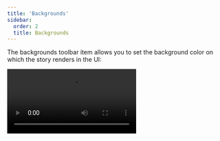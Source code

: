 ```yaml
---
title: 'Backgrounds'
sidebar:
  order: 2
  title: Backgrounds
---
```


The backgrounds toolbar item allows you to set the background color on which the story renders in the UI:

<Video src="../_assets/essentials/addon-backgrounds-optimized.mp4" />

## Configuration

By default, the backgrounds toolbar includes a light and dark background.

But you're not restricted to these backgrounds. You can configure your own set of colors with the `backgrounds` [parameter](../writing-stories/parameters.mdx) in your [`.storybook/preview.js|ts`](../configure/index.mdx#configure-story-rendering).

You can define the available background colors using the [`options` property](#options) and set the initial background color using the `initialGlobals` property:

{/* prettier-ignore-start */}

<CodeSnippets path="addon-backgrounds-options-in-preview.md" />

{/* prettier-ignore-end */}

## Defining the background for a story

The Backgrounds module enables you to change the background color applied to a story by selecting from the list of predefined background colors in the toolbar. If needed, you can set a story to default to a specific background color, by using the `globals` option:

{/* prettier-ignore-start */}

<CodeSnippets path="addon-backgrounds-define-globals.md" usesCsf3 />

{/* prettier-ignore-end */}


<Callout variant="info">

  When you specify a background color for a story (or a component's stories) using `globals`, the color is applied and cannot be changed using the toolbar. This is useful to ensure a story is always rendered on a specific background color.

</Callout>

## Extending the configuration

You can also configure backgrounds on a per-component or per-story basis through [parameter inheritance](../writing-stories/parameters.mdx#component-parameters).

To set the available background colors, use the [`options` property](#options). In this example, we'll adjust the colors for all of the Button component's stories:

{/* prettier-ignore-start */}

<CodeSnippets path="addon-backgrounds-options-in-meta.md" />

{/* prettier-ignore-end */}


## Disable backgrounds

If you want to turn off backgrounds in a story, you can do so by configuring the `backgrounds` parameter like so:

{/* prettier-ignore-start */}

<CodeSnippets path="addon-backgrounds-disabled.md" usesCsf3/>

{/* prettier-ignore-end */}

## Grid

The backgrounds toolbar also includes a Grid selector, which allows you to quickly see if your components are aligned.

You don't need additional configuration to get started. But its properties are fully customizable; if you don't supply any value to any of its properties, they'll default to the following values:

{/* prettier-ignore-start */}

<CodeSnippets path="addon-backgrounds-grid.md" />

{/* prettier-ignore-end */}

## API

### Globals

This module contributes the following globals to Storybook, under the `backgrounds` namespace:

#### `grid`

Type: `boolean`

Whether the [grid](#grid) is displayed.

#### `value`

Type: `string`

When set, the background color is applied and cannot be changed using the toolbar. Must match the key of one of the [available colors](#options).

### Parameters

This module contributes the following [parameters](../writing-stories/parameters.mdx) to Storybook, under the `backgrounds` namespace:

#### `disable`

Type: `boolean`

Turn off this module's behavior. This parameter is most useful to allow overriding at more specific levels. For example, if this parameter is set to `true` at the project level, it could be re-enabled by setting it to `false` at the meta (component) or story level.

#### `grid`

Type:

```ts
{
  cellAmount?: number;
  cellSize?: number;
  disable?: boolean;
  offsetX?: number;
  offsetY?: number;
  opacity?: number;
}
```

Configuration for the [background grid](#grid).

##### `grid.cellAmount`

Type: `number`

Default: `5`

Specify the size of the minor grid lines.

##### `grid.cellSize`

Type: `number`

Default: `20`

Specify the size of the major grid lines.

##### `grid.disable`

Type: `boolean`

Turn off the grid.

##### `grid.offsetX`

Type: `number`

Default: `0` if [story layout](../api/parameters.mdx#layout) is `'fullscreen'`; `16` if story layout is `'padded'`

Horizontal offset of the grid.

##### `grid.offsetY`

Type: `number`

Default: `0` if [story layout](../api/parameters.mdx#layout) is `'fullscreen'`; `16` if story layout is `'padded'`

Vertical offset of the grid.

##### `grid.opacity`

Type: `number`

Default: `0.5`

The opacity of the grid lines.

#### `options`

(Required, see description)

Type:

```ts
{
  [key: string]: {
    name: string;
    value: string;
  };
}
```

Available background colors. See above for a [usage example](#configuration).
